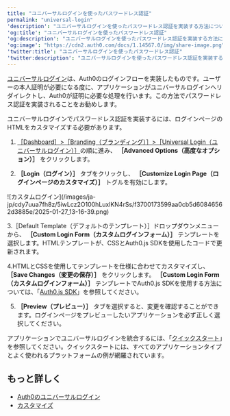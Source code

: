 ```yaml
---
title: "ユニバーサルログインを使ったパスワードレス認証"
permalink: "universal-login"
'description': "ユニバーサルログインを使ったパスワードレス認証を実装する方法について説明します。"
'og:title': "ユニバーサルログインを使ったパスワードレス認証"
'og:description': "ユニバーサルログインを使ったパスワードレス認証を実装する方法について説明します。"
'og:image': "https://cdn2.auth0.com/docs/1.14567.0/img/share-image.png"
'twitter:title': "ユニバーサルログインを使ったパスワードレス認証"
'twitter:description': "ユニバーサルログインを使ったパスワードレス認証を実装する方法について説明します。"
---
```


[ユニバーサルログイン](/ja-jp/authenticate/login/auth0-universal-login)は、Auth0のログインフローを実装したものです。ユーザーの本人証明が必要になる度に、アプリケーションがユニバーサルログインへリダイレクトし、Auth0が証明に必要な処理を行います。この方法でパスワードレス認証を実装されることをお勧めします。

ユニバーサルログインでパスワードレス認証を実装するには、ログインページのHTMLをカスタマイズする必要があります。

1. [［Dashboard］>［Branding（ブランディング）］>［Universal Login（ユニバーサルログイン）］](https://manage.auth0.com/#/login_settings)の順に進み、 **［Advanced Options（高度なオプション）］** をクリックします。

2. **［Login（ログイン）］** タブをクリックし、 **［Customize Login Page（ログインページのカスタマイズ）］** トグルを有効にします。

<Frame>![カスタムログイン](/images/ja-jp/cdy7uua7fh8z/5iwLcz2O100hLuxlKN4rSs/f3700173599aa0cb5d60846562d3885e/2025-01-27_13-16-39.png)</Frame>

3.［Default Template（デフォルトのテンプレート）］ドロップダウンメニューから、 **［Custom Login Form（カスタムログインフォーム）］** テンプレートを選択します。HTMLテンプレートが、CSSとAuth0.js SDKを使用したコードで更新されます。

4.HTMLとCSSを使用してテンプレートを仕様に合わせてカスタマイズし、 **［Save Changes（変更の保存）］** をクリックします。 **［Custom Login Form（カスタムログインフォーム）］** テンプレートでAuth0.js SDKを使用する方法については、「[Auth0.js SDK](/ja-jp/libraries/auth0js)」を参照してください。

5. **［Preview（プレビュー）］** タブを選択すると、変更を確認することができます。ログインページをプレビューしたいアプリケーションを必ず正しく選択してください。

アプリケーションでユニバーサルログインを統合するには、「[クイックスタート](/ja-jp/quickstarts)」を参照してください。クイックスタートには、すべてのアプリケーションタイプとよく使われるプラットフォームの例が網羅されています。

## もっと詳しく

* [Auth0のユニバーサルログイン](/ja-jp/authenticate/login/auth0-universal-login)
* [カスタマイズ](/ja-jp/customize)